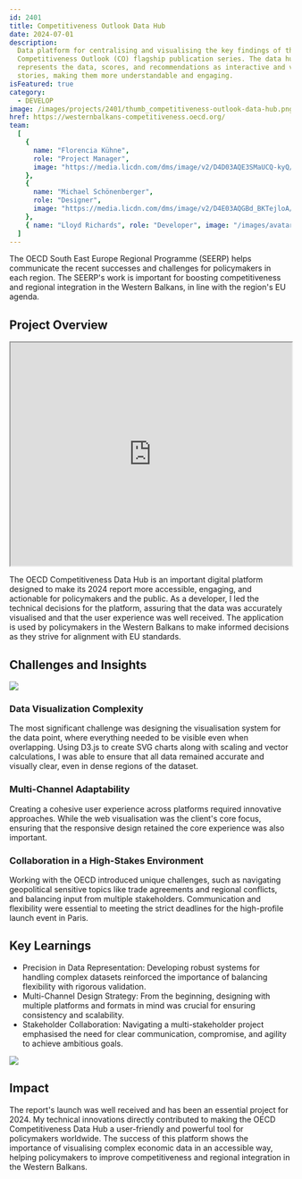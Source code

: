 ```yaml
---
id: 2401
title: Competitiveness Outlook Data Hub
date: 2024-07-01
description:
  Data platform for centralising and visualising the key findings of the
  Competitiveness Outlook (CO) flagship publication series. The data hub
  represents the data, scores, and recommendations as interactive and visual
  stories, making them more understandable and engaging.
isFeatured: true
category:
  - DEVELOP
image: /images/projects/2401/thumb_competitiveness-outlook-data-hub.png
href: https://westernbalkans-competitiveness.oecd.org/
team:
  [
    {
      name: "Florencia Kühne",
      role: "Project Manager",
      image: "https://media.licdn.com/dms/image/v2/D4D03AQE3SMaUCQ-kyQ/profile-displayphoto-shrink_400_400/profile-displayphoto-shrink_400_400/0/1722951561697?e=1741824000&v=beta&t=OGAtXoY_Wq7zlhLVyNmTpkE8oHAilIAXYlIjakj-Feg",
    },
    {
      name: "Michael Schönenberger",
      role: "Designer",
      image: "https://media.licdn.com/dms/image/v2/D4E03AQGBd_BKTejloA/profile-displayphoto-shrink_400_400/profile-displayphoto-shrink_400_400/0/1698479390812?e=1741824000&v=beta&t=TxSSXZTLOCd2RcMbzyRTrGMy1kKHD5CncdEwKG1_5nQ",
    },
    { name: "Lloyd Richards", role: "Developer", image: "/images/avatar.png" },
  ]
---
```


The OECD South East Europe Regional Programme (SEERP) helps communicate the
recent successes and challenges for policymakers in each region. The SEERP's
work is important for boosting competitiveness and regional integration in the
Western Balkans, in line with the region's EU agenda.

## Project Overview

<iframe
  width="100%"
  height="400"
  src="https://www.youtube.com/embed/43FvGQS_Ca8?si=b8QwOAGzOQR3x8Y5"
  title="YouTube video player"
  allow="accelerometer; autoplay; clipboard-write; encrypted-media; gyroscope; picture-in-picture; web-share"
  referrerPolicy="strict-origin-when-cross-origin"
  allowFullScreen
></iframe>

The OECD Competitiveness Data Hub is an important digital platform designed to
make its 2024 report more accessible, engaging, and actionable for policymakers
and the public. As a developer, I led the technical decisions for the platform,
assuring that the data was accurately visualised and that the user experience
was well received. The application is used by policymakers in the Western
Balkans to make informed decisions as they strive for alignment with EU
standards.

## Challenges and Insights

![](/images/projects/2401/competitiveness-outlook-data-hub-01.png)

### Data Visualization Complexity

The most significant challenge was designing the visualisation system for the
data point, where everything needed to be visible even when overlapping. Using
D3.js to create SVG charts along with scaling and vector calculations, I was
able to ensure that all data remained accurate and visually clear, even in dense
regions of the dataset.

### Multi-Channel Adaptability

Creating a cohesive user experience across platforms required innovative
approaches. While the web visualisation was the client's core focus, ensuring
that the responsive design retained the core experience was also important.

### Collaboration in a High-Stakes Environment

Working with the OECD introduced unique challenges, such as navigating
geopolitical sensitive topics like trade agreements and regional conflicts, and
balancing input from multiple stakeholders. Communication and flexibility were
essential to meeting the strict deadlines for the high-profile launch event in
Paris.

## Key Learnings

- Precision in Data Representation: Developing robust systems for handling
  complex datasets reinforced the importance of balancing flexibility with
  rigorous validation.
- Multi-Channel Design Strategy: From the beginning, designing with multiple
  platforms and formats in mind was crucial for ensuring consistency and
  scalability.
- Stakeholder Collaboration: Navigating a multi-stakeholder project emphasised
  the need for clear communication, compromise, and agility to achieve ambitious
  goals.

![](/images/projects/2401/competitiveness-outlook-data-hub-02.png)

## Impact

The report's launch was well received and has been an essential project
for 2024. My technical innovations directly contributed to making the OECD
Competitiveness Data Hub a user-friendly and powerful tool for policymakers
worldwide. The success of this platform shows the importance of visualising
complex economic data in an accessible way, helping policymakers to improve
competitiveness and regional integration in the Western Balkans.
